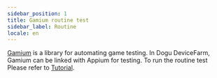 ```yaml
---
sidebar_position: 1
title: Gamium routine test
sidebar_label: Routine
locale: en
---
```


[Gamium](https://gamium.dogutech.io/) is a library for automating game testing. In Dogu DeviceFarm, Gamium can be linked with Appium for testing. To run the routine test Please refer to [Tutorial](/get-started/tutorials/test-automation/gamium).
